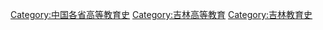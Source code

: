 [[Category:中国各省高等教育史|Category:中国各省高等教育史]]
[[Category:吉林高等教育|Category:吉林高等教育]]
[[Category:吉林教育史|Category:吉林教育史]]